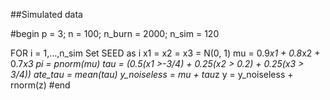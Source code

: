 ##Simulated data

#begin
p = 3; n = 100; n_burn = 2000; n_sim = 120

FOR i = 1,...,n_sim
  Set SEED as i
  x1 = x2 = x3 = N(0, 1)
  mu = 0.9*x1 + 0.8*x2 + 0.7*x3
  pi = pnorm(mu)
  tau = (0.5(x1 >-3/4) + 0.25(x2 > 0.2) + 0.25(x3 > 3/4))
  ate_tau = mean(tau)
  y_noiseless = mu + tau*z
  y = y_noiseless + rnorm(z)
#end  


